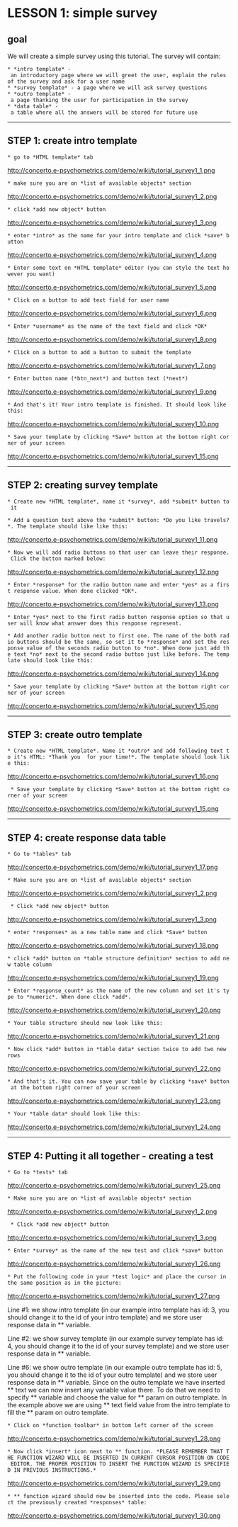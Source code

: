 =LESSON 1: simple survey=

==goal==

We will create a simple survey using this tutorial. The survey will contain:
 
 * *intro template* - an introductory page where we will greet the user, explain the rules of the survey and ask for a user name
 * *survey template* - a page where we will ask survey questions
 * *outro template* - a page thanking the user for participation in the survey 
 * *data table* - a table where all the answers will be stored for future use

----

==STEP 1: create intro template==

 * go to *HTML template* tab
http://concerto.e-psychometrics.com/demo/wiki/tutorial_survey1_1.png

 * make sure you are on *list of available objects* section
http://concerto.e-psychometrics.com/demo/wiki/tutorial_survey1_2.png

 * click *add new object* button
http://concerto.e-psychometrics.com/demo/wiki/tutorial_survey1_3.png

 * enter *intro* as the name for your intro template and click *save* button
http://concerto.e-psychometrics.com/demo/wiki/tutorial_survey1_4.png

 * Enter some text on *HTML template* editor (you can style the text however you want)
http://concerto.e-psychometrics.com/demo/wiki/tutorial_survey1_5.png

 * Click on a button to add text field for user name
http://concerto.e-psychometrics.com/demo/wiki/tutorial_survey1_6.png

 * Enter *username* as the name of the text field and click *OK*
http://concerto.e-psychometrics.com/demo/wiki/tutorial_survey1_8.png

 * Click on a button to add a button to submit the template
http://concerto.e-psychometrics.com/demo/wiki/tutorial_survey1_7.png

 * Enter button name (*btn_next*) and button text (*next*)
http://concerto.e-psychometrics.com/demo/wiki/tutorial_survey1_9.png

 * And that's it! Your intro template is finished. It should look like this:
http://concerto.e-psychometrics.com/demo/wiki/tutorial_survey1_10.png

 * Save your template by clicking *Save* button at the bottom right corner of your screen
http://concerto.e-psychometrics.com/demo/wiki/tutorial_survey1_15.png

----

==STEP 2: creating survey template==

 * Create new *HTML template*, name it *survey*, add *submit* button to it

 * Add a question text above the *submit* button: *Do you like travels?*. The template should like like this:
http://concerto.e-psychometrics.com/demo/wiki/tutorial_survey1_11.png

 * Now we will add radio buttons so that user can leave their response. Click the button marked below:
http://concerto.e-psychometrics.com/demo/wiki/tutorial_survey1_12.png

 * Enter *response* for the radio button name and enter *yes* as a first response value. When done clicked *OK*.
http://concerto.e-psychometrics.com/demo/wiki/tutorial_survey1_13.png

 * Enter *yes* next to the first radio button response option so that user will know what answer does this response represent.

 * Add another radio button next to first one. The name of the both radio buttons should be the same, so set it to *response* and set the response value of the seconds radio button to *no*. When done just add the text *no* next to the second radio button just like before. The template should look like this:
http://concerto.e-psychometrics.com/demo/wiki/tutorial_survey1_14.png

 * Save your template by clicking *Save* button at the bottom right corner of your screen
http://concerto.e-psychometrics.com/demo/wiki/tutorial_survey1_15.png 

----

==STEP 3: create outro template==

 * Create new *HTML template*. Name it *outro* and add following text to it's HTML: *Thank you {{username}} for your time!*. The template should look like this:
http://concerto.e-psychometrics.com/demo/wiki/tutorial_survey1_16.png 
 
  * Save your template by clicking *Save* button at the bottom right corner of your screen
http://concerto.e-psychometrics.com/demo/wiki/tutorial_survey1_15.png 

----

==STEP 4: create response data table==

 * Go to *tables* tab
http://concerto.e-psychometrics.com/demo/wiki/tutorial_survey1_17.png 

 * Make sure you are on *list of available objects* section
http://concerto.e-psychometrics.com/demo/wiki/tutorial_survey1_2.png

  * Click *add new object* button
http://concerto.e-psychometrics.com/demo/wiki/tutorial_survey1_3.png

 * enter *responses* as a new table name and click *Save* button
http://concerto.e-psychometrics.com/demo/wiki/tutorial_survey1_18.png

 * click *add* button on *table structure definition* section to add new table column
http://concerto.e-psychometrics.com/demo/wiki/tutorial_survey1_19.png 

 * Enter *response_count* as the name of the new column and set it's type to *numeric*. When done click *add*.
http://concerto.e-psychometrics.com/demo/wiki/tutorial_survey1_20.png 

 * Your table structure should now look like this:
http://concerto.e-psychometrics.com/demo/wiki/tutorial_survey1_21.png 

 * Now click *add* button in *table data* section twice to add two new rows
http://concerto.e-psychometrics.com/demo/wiki/tutorial_survey1_22.png 

 * And that's it. You can now save your table by clicking *save* button at the bottom right corner of your screen 
http://concerto.e-psychometrics.com/demo/wiki/tutorial_survey1_23.png 

 * Your *table data* should look like this:
http://concerto.e-psychometrics.com/demo/wiki/tutorial_survey1_24.png 

----

==STEP 4: Putting it all together - creating a test==

 * Go to *tests* tab
http://concerto.e-psychometrics.com/demo/wiki/tutorial_survey1_25.png  

 * Make sure you are on *list of available objects* section
http://concerto.e-psychometrics.com/demo/wiki/tutorial_survey1_2.png

  * Click *add new object* button
http://concerto.e-psychometrics.com/demo/wiki/tutorial_survey1_3.png

 * Enter *survey* as the name of the new test and click *save* button
http://concerto.e-psychometrics.com/demo/wiki/tutorial_survey1_26.png

 * Put the following code in your *test logic* and place the cursor in the same position as in the picture:
http://concerto.e-psychometrics.com/demo/wiki/tutorial_survey1_27.png

Line #1: we show intro template (in our example intro template has id: 3, you should change it to the id of your intro template) and we store user response data in *{{{response1}}}* variable.

Line #2: we show survey template (in our example survey template has id: 4, you should change it to the id of your survey template) and we store user response data in *{{{response2}}}* variable.

Line #6: we show outro template (in our example outro template has id: 5, you should change it to the id of your outro template) and we store user response data in *{{{response3}}}* variable. Since on the outro template we have inserted *{{{ {{username}} }}}* text we can now insert any variable value there. To do that we need to specify *{{{params}}}* variable and choose the value for *{{{username}}}* param on outro template. In the example above we are using *{{{username}}}* text field value from the intro template to fill the *{{{ {{username}} }}}* param on outro template.

 * Click on *function toolbar* in bottom left corner of the screen
http://concerto.e-psychometrics.com/demo/wiki/tutorial_survey1_28.png

 * Now click *insert* icon next to *{{{concerto.table.query}}}* function. *PLEASE REMEMBER THAT THE FUNCTION WIZARD WILL BE INSERTED IN CURRENT CURSOR POSITION ON CODE EDITOR. THE PROPER POSITION TO INSERT THE FUNCTION WIZARD IS SPECIFIED IN PREVIOUS INSTRUCTIONS.*
http://concerto.e-psychometrics.com/demo/wiki/tutorial_survey1_29.png

 * *{{{concerto.table.query}}}* function wizard should now be inserted into the code. Please select the previously created *responses* table:
http://concerto.e-psychometrics.com/demo/wiki/tutorial_survey1_30.png